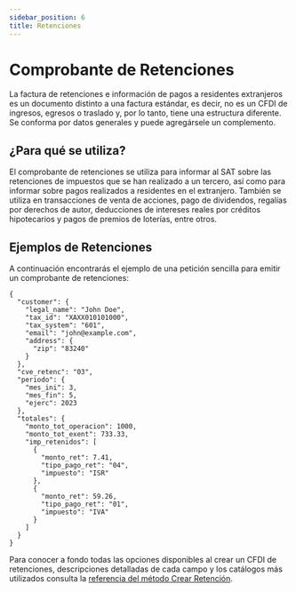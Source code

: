 ```yaml
---
sidebar_position: 6
title: Retenciones
---
```


# Comprobante de Retenciones

La factura de retenciones e información de pagos a residentes extranjeros es un documento distinto a una factura estándar, es decir, no es un CFDI de ingresos, egresos o traslado y, por lo tanto,
tiene una estructura diferente. Se conforma por datos generales y puede agregársele un complemento.

## ¿Para qué se utiliza?

El comprobante de retenciones se utiliza para informar al SAT sobre las retenciones de impuestos que se han realizado a un tercero, así como para informar sobre pagos realizados a residentes en el extranjero.
También se utiliza en transacciones de venta de acciones, pago de dividendos, regalías por derechos de autor, deducciones de intereses reales por créditos hipotecarios y pagos de premios de loterías, entre otros.

## Ejemplos de Retenciones

A continuación encontrarás el ejemplo de una petición sencilla para emitir un comprobante de retenciones:

```
{
  "customer": {
    "legal_name": "John Doe",
    "tax_id": "XAXX010101000",
    "tax_system": "601",
    "email": "john@example.com",
    "address": {
      "zip": "83240"
    }
  },
  "cve_retenc": "03",
  "periodo": {
    "mes_ini": 3,
    "mes_fin": 5,
    "ejerc": 2023
  },
  "totales": {
    "monto_tot_operacion": 1000,
    "monto_tot_exent": 733.33,
    "imp_retenidos": [
      {
        "monto_ret": 7.41,
        "tipo_pago_ret": "04",
        "impuesto": "ISR"
      },
      {
        "monto_ret": 59.26,
        "tipo_pago_ret": "01",
        "impuesto": "IVA"
      }
    ]
  }
}

```

Para conocer a fondo todas las opciones disponibles al crear un CFDI de retenciones, descripciones
detalladas de cada campo y los catálogos más utilizados consulta la
[referencia del método Crear Retención](/api/#tag/retention/operation/createRetention).
